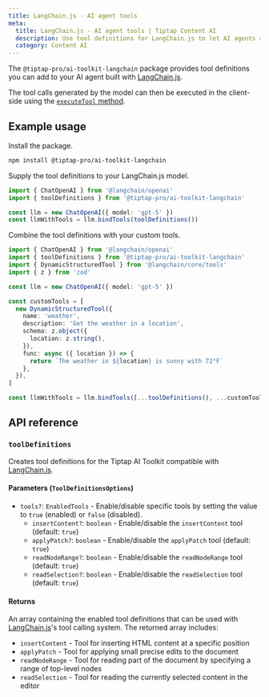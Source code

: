 ```yaml
---
title: LangChain.js - AI agent tools
meta:
  title: LangChain.js - AI agent tools | Tiptap Content AI
  description: Use tool definitions for LangChain.js to let AI agents read and edit Tiptap documents.
  category: Content AI
---
```


The `@tiptap-pro/ai-toolkit-langchain` package provides tool definitions you can add to your AI agent built with [LangChain.js](https://js.langchain.com/).

The tool calls generated by the model can then be executed in the client-side using the [`executeTool` method](/content-ai/capabilities/ai-toolkit/primitives/execute-tool).

## Example usage

Install the package.

```bash
npm install @tiptap-pro/ai-toolkit-langchain
```

Supply the tool definitions to your LangChain.js model.

```ts
import { ChatOpenAI } from '@langchain/openai'
import { toolDefinitions } from '@tiptap-pro/ai-toolkit-langchain'

const llm = new ChatOpenAI({ model: 'gpt-5' })
const llmWithTools = llm.bindTools(toolDefinitions())
```

Combine the tool definitions with your custom tools.

```ts
import { ChatOpenAI } from '@langchain/openai'
import { toolDefinitions } from '@tiptap-pro/ai-toolkit-langchain'
import { DynamicStructuredTool } from '@langchain/core/tools'
import { z } from 'zod'

const llm = new ChatOpenAI({ model: 'gpt-5' })

const customTools = [
  new DynamicStructuredTool({
    name: 'weather',
    description: 'Get the weather in a location',
    schema: z.object({
      location: z.string(),
    }),
    func: async ({ location }) => {
      return `The weather in ${location} is sunny with 72°F`
    },
  }),
]

const llmWithTools = llm.bindTools([...toolDefinitions(), ...customTools])
```

## API reference

### `toolDefinitions`

Creates tool definitions for the Tiptap AI Toolkit compatible with [LangChain.js](https://js.langchain.com/).

#### Parameters (`ToolDefinitionsOptions`)

- `tools?`: `EnabledTools` - Enable/disable specific tools by setting the value to `true` (enabled) or `false` (disabled).
  - `insertContent?`: `boolean` - Enable/disable the `insertContent` tool (default: `true`)
  - `applyPatch?`: `boolean` - Enable/disable the `applyPatch` tool (default: `true`)
  - `readNodeRange?`: `boolean` - Enable/disable the `readNodeRange` tool (default: `true`)
  - `readSelection?`: `boolean` - Enable/disable the `readSelection` tool (default: `true`)

#### Returns

An array containing the enabled tool definitions that can be used with [LangChain.js](https://js.langchain.com/)'s tool calling system. The returned array includes:

- `insertContent` - Tool for inserting HTML content at a specific position
- `applyPatch` - Tool for applying small precise edits to the document
- `readNodeRange` - Tool for reading part of the document by specifying a range of top-level nodes
- `readSelection` - Tool for reading the currently selected content in the editor
